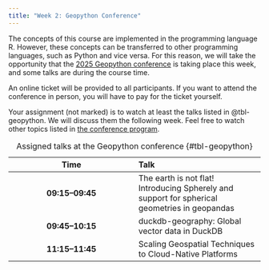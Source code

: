 ```yaml
---
title: "Week 2: Geopython Conference"
---
```


The concepts of this course are implemented in the programming language R. However, these concepts can be transferred to other programming languages, such as Python and vice versa. For this reason, we will take the opportunity that the [2025 Geopython conference](https://2025.geopython.net/) is taking place this week, and some talks are during the course time. 

An online ticket will be provided to all participants. If you want to attend the conference in person, you will have to pay for the ticket yourself. 

Your assignment (not marked) is to watch at least the talks listed in @tbl-geopython. We will discuss them the following week. Feel free to watch other topics listed in [the conference program](https://2025.geopython.net/schedule).


| Time | Talk |
|:----:|:-----|
|**09:15–09:45** | The earth is not flat! Introducing Spherely and support for spherical geometries in geopandas |
|**09:45–10:15** | duckdb-geography: Global vector data in DuckDB |
|**11:15–11:45** | Scaling Geospatial Techniques to Cloud-Native Platforms |

: Assigned talks at the Geopython conference {#tbl-geopython}


   


